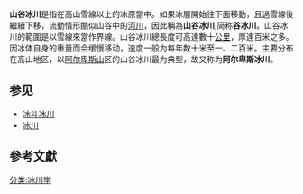 {{merge to|冰川|discuss=Talk:冰川#请求与冰川合并|time=2013-08-06T06:05:29+00:00}}

{{noteTA
|T=zh-cn:山谷冰川;zh-tw:山谷冰河;
|1=zh-cn:冰川;zh-tw:冰河;
}}
'''山谷冰川'''是指在高山雪線以上的冰原當中。如果冰層開始往下面移動，且過雪線後繼續下移，流動情形酷似山谷中的[[河川|河川]]，因此稱為'''山谷冰川''',简称'''谷冰川'''。山谷冰川的範圍是以雪線來當作界線。山谷冰川總長度可高達數十[[公里|公里]]，厚達百米之多。因冰体自身的重量而会缓慢移动，速度一般为每年数十米至一、二百米。主要分布在高山地区，以[[阿尔卑斯山|阿尔卑斯山]]区的山谷冰川最为典型，故又称为'''阿尔卑斯冰川'''。

==参见==
*[[冰斗冰川|冰斗冰川]]
*[[冰川|冰川]]

== 參考文獻 ==
{{cite web|title=冰川glacier|url=http://gis.geo.ncu.edu.tw/earth/glacier/glacier.htm|access-date=2008-12-19|archive-date=2008-12-19|archive-url=https://web.archive.org/web/20081219195534/http://gis.geo.ncu.edu.tw/earth/glacier/glacier.htm}}


{{地质小作品}}
{{冰川}}
[[分类:冰川学|分类:冰川学]]